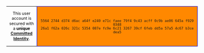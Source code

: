 {| style="float:left; border:1px solid #FFCC00; margin:1px;" class="wikipediauserbox"
| style="text-align:center; font-size:8pt; height:45px; line-height:1.25em; color:black; vertical-align: middle; width:16%" | This user account is secured with a '''unique [http://en.wikipedia.org/wiki/Template:User_committed_identity Committed Identity]'''.
| id="user-committed-identity" style="font-family:monospace; text-align:center; font-size:8pt; background:#F80; border:1px solid #00F; margin: 0.2em 0; padding:0.1em 0.3em; word-wrap: no-break;" | <tt>5564 2744 d374 d6ac a64f e240 e71c faee 79f4 9c43 acff 0c9b ae06 645a f929 0348<br/>26a1 f62a 026c 321c 5354 087e fc9e 6c21 3267 39cf 6feb dd5a 57a5 4c67 b3ce dea5</tt>
|}
{{wikia::User:ArdWar}}